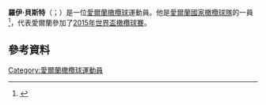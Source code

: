 {{expand|time=2015-11-22T03:03:51+00:00}}
'''羅伊·貝斯特'''（{{lang-en|Rory Best}}；{{bd|1982年|8月15日}}）是一位[[愛爾蘭|愛爾蘭]][[橄欖球|橄欖球]]運動員。他是[[愛爾蘭國家橄欖球隊|愛爾蘭國家橄欖球隊]]的一員<ref>{{cite news |url=http://www1.skysports.com/rugby-union/news/12544/8736350/Banned-Dylan-Hartley-replaced-by-Rory-Best-on-Lions-tour |title=Best added to Lions squad |publisher=.skysports.com |date=27 May 2013 |accessdate=3 June 2013 |archive-date=2019-03-06 |archive-url=https://web.archive.org/web/20190306042625/https://www.skysports.com/rugby-union/news/12544/8736350/banned-dylan-hartley-replaced-by-rory-best-on-lions-tour |dead-url=no }}</ref>，代表愛爾蘭參加了[[2015年世界盃橄欖球賽|2015年世界盃橄欖球賽]]。
==參考資料==
{{Reflist}}
[[Category:愛爾蘭橄欖球運動員|Category:愛爾蘭橄欖球運動員]]